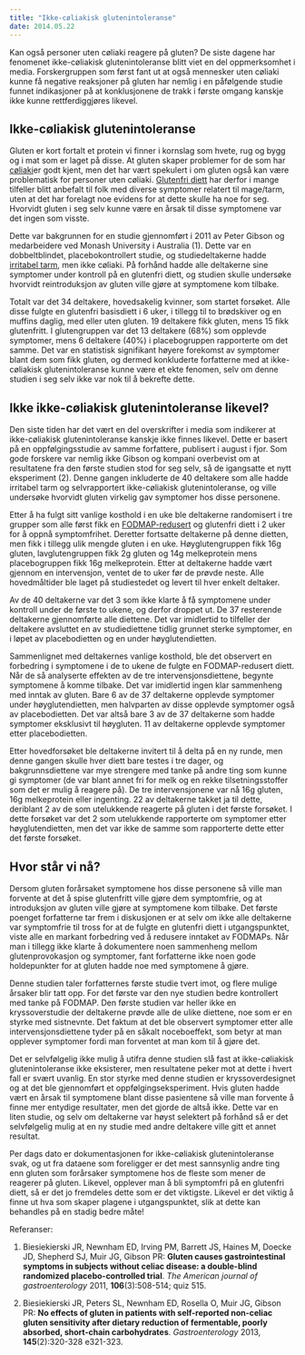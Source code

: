 ```yaml
---
title: "Ikke-cøliakisk glutenintoleranse"
date: 2014.05.22
---
```


Kan også personer uten cøliaki reagere på gluten? De siste dagene har fenomenet ikke-cøliakisk glutenintoleranse blitt viet en del oppmerksomhet i media. Forskergruppen som først fant ut at også mennesker uten cøliaki kunne få negative reaksjoner på gluten har nemlig i en påfølgende studie funnet indikasjoner på at konklusjonene de trakk i første omgang kanskje ikke kunne rettferdiggjøres likevel. 

## Ikke-cøliakisk glutenintoleranse

Gluten er kort fortalt et protein vi finner i kornslag som hvete, rug og bygg og i mat som er laget på disse. At gluten skaper problemer for de som har [cøliaki](coliaki.qmd "Cøliaki")er godt kjent, men det har vært spekulert i om gluten også kan være problematisk for personer uten cøliaki. [Glutenfri diett](kosthold-institusjoner/glutenfritt.qmd "Glutenfri kost") har derfor i mange tilfeller blitt anbefalt til folk med diverse symptomer relatert til mage/tarm, uten at det har forelagt noe evidens for at dette skulle ha noe for seg. Hvorvidt gluten i seg selv kunne være en årsak til disse symptomene var det ingen som visste.

Dette var bakgrunnen for en studie gjennomført i 2011 av Peter Gibson og medarbeidere ved Monash University i Australia (1). Dette var en dobbeltblindet, placebokontrollert studie, og studiedeltakerne hadde [irritabel tarm](irritabel-tarm-behandling.qmd "Irritabel tarm – hvordan behandles det?"), men ikke cøliaki. På forhånd hadde alle deltakerne sine symptomer under kontroll på en glutenfri diett, og studien skulle undersøke hvorvidt reintroduksjon av gluten ville gjøre at symptomene kom tilbake.

Totalt var det 34 deltakere, hovedsakelig kvinner, som startet forsøket. Alle disse fulgte en glutenfri basisdiett i 6 uker, i tillegg til to brødskiver og en muffins daglig, med eller uten gluten. 19 deltakere fikk gluten, mens 15 fikk glutenfritt. I glutengruppen var det 13 deltakere (68%) som opplevde symptomer, mens 6 deltakere (40%) i placebogruppen rapporterte om det samme. Det var en statistisk signifikant høyere forekomst av symptomer blant dem som fikk gluten, og dermed konkluderte forfatterne med at ikke-cøliakisk glutenintoleranse kunne være et ekte fenomen, selv om denne studien i seg selv ikke var nok til å bekrefte dette.

## Ikke ikke-cøliakisk glutenintoleranse likevel?

Den siste tiden har det vært en del overskrifter i media som indikerer at ikke-cøliakisk glutenintoleranse kanskje ikke finnes likevel. Dette er basert på en oppfølgingsstudie av samme forfattere, publisert i august i fjor. Som gode forskere var nemlig ikke Gibson og kompani overbevist om at resultatene fra den første studien stod for seg selv, så de igangsatte et nytt eksperiment (2). Denne gangen inkluderte de 40 deltakere som alle hadde irritabel tarm og selvrapportert ikke-cøliakisk glutenintoleranse, og ville undersøke hvorvidt gluten virkelig gav symptomer hos disse personene.

Etter å ha fulgt sitt vanlige kosthold i en uke ble deltakerne randomisert i tre grupper som alle først fikk en [FODMAP-redusert](irritabel-tarm.qmd "Irritabel tarm og hva du kan gjøre med det!") og glutenfri diett i 2 uker for å oppnå symptomfrihet. Deretter fortsatte deltakerne på denne dietten, men fikk i tillegg ulik mengde gluten i en uke. Høyglutengruppen fikk 16g gluten, lavglutengruppen fikk 2g gluten og 14g melkeprotein mens placebogruppen fikk 16g melkeprotein. Etter at deltakerne hadde vært gjennom en intervensjon, ventet de to uker før de prøvde neste. Alle hovedmåltider ble laget på studiestedet og levert til hver enkelt deltaker.

Av de 40 deltakerne var det 3 som ikke klarte å få symptomene under kontroll under de første to ukene, og derfor droppet ut. De 37 resterende deltakerne gjennomførte alle diettene. Det var imidlertid to tilfeller der deltakere avsluttet en av studiediettene tidlig grunnet sterke symptomer, en i løpet av placebodietten og en under høyglutendietten.

Sammenlignet med deltakernes vanlige kosthold, ble det observert en forbedring i symptomene i de to ukene de fulgte en FODMAP-redusert diett. Når de så analyserte effekten av de tre intervensjonsdiettene, begynte symptomene å komme tilbake. Det var imidlertid ingen klar sammenheng med inntak av gluten. Bare 6 av de 37 deltakerne opplevde symptomer under høyglutendietten, men halvparten av disse opplevde symptomer også av placebodietten. Det var altså bare 3 av de 37 deltakerne som hadde symptomer eksklusivt til høygluten. 11 av deltakerne opplevde symptomer etter placebodietten.

Etter hovedforsøket ble deltakerne invitert til å delta på en ny runde, men denne gangen skulle hver diett bare testes i tre dager, og bakgrunnsdiettene var mye strengere med tanke på andre ting som kunne gi symptomer (de var blant annet fri for melk og en rekke tilsetningsstoffer som det er mulig å reagere på). De tre intervensjonene var nå 16g gluten, 16g melkeprotein eller ingenting. 22 av deltakerne takket ja til dette, deriblant 2 av de som utelukkende reagerte på gluten i det første forsøket. I dette forsøket var det 2 som utelukkende rapporterte om symptomer etter høyglutendietten, men det var ikke de samme som rapporterte dette etter det første forsøket.

## Hvor står vi nå?

Dersom gluten forårsaket symptomene hos disse personene så ville man forvente at det å spise glutenfritt ville gjøre dem symptomfrie, og at introduksjon av gluten ville gjøre at symptomene kom tilbake. Det første poenget forfatterne tar frem i diskusjonen er at selv om ikke alle deltakerne var symptomfrie til tross for at de fulgte en glutenfri diett i utgangspunktet, viste alle en markant forbedring ved å redusere inntaket av FODMAPs. Når man i tillegg ikke klarte å dokumentere noen sammenheng mellom glutenprovokasjon og symptomer, fant forfatterne ikke noen gode holdepunkter for at gluten hadde noe med symptomene å gjøre.

Denne studien taler forfatternes første studie tvert imot, og flere mulige årsaker blir tatt opp. For det første var den nye studien bedre kontrollert med tanke på FODMAP. Den første studien var heller ikke en kryssoverstudie der deltakerne prøvde alle de ulike diettene, noe som er en styrke med sistnevnte. Det faktum at det ble observert symptomer etter alle intervensjonsdiettene tyder på en såkalt noceboeffekt, som betyr at man opplever symptomer fordi man forventet at man kom til å gjøre det.

Det er selvfølgelig ikke mulig å utifra denne studien slå fast at ikke-cøliakisk glutenintoleranse ikke eksisterer, men resultatene peker mot at dette i hvert fall er svært uvanlig. En stor styrke med denne studien er kryssoverdesignet og at det ble gjennomført et oppfølgingseksperiment. Hvis gluten hadde vært en årsak til symptomene blant disse pasientene så ville man forvente å finne mer entydige resultater, men det gjorde de altså ikke. Dette var en liten studie, og selv om deltakerne var høyst selektert på forhånd så er det selvfølgelig mulig at en ny studie med andre deltakere ville gitt et annet resultat.

Per dags dato er dokumentasjonen for ikke-cøliakisk glutenintoleranse svak, og ut fra dataene som foreligger er det mest sannsynlig andre ting enn gluten som forårsaker symptomene hos de fleste som mener de reagerer på gluten. Likevel, opplever man å bli symptomfri på en glutenfri diett, så er det jo fremdeles dette som er det viktigste. Likevel er det viktig å finne ut hva som skaper plagene i utgangspunktet, slik at dette kan behandles på en stadig bedre måte!

Referanser:

1.  Biesiekierski JR, Newnham ED, Irving PM, Barrett JS, Haines M, Doecke JD, Shepherd SJ, Muir JG, Gibson PR: **Gluten causes gastrointestinal symptoms in subjects without celiac disease: a double-blind randomized placebo-controlled trial**. *The American journal of gastroenterology* 2011, **106**(3):508-514; quiz 515.

2.  Biesiekierski JR, Peters SL, Newnham ED, Rosella O, Muir JG, Gibson PR: **No effects of gluten in patients with self-reported non-celiac gluten sensitivity after dietary reduction of fermentable, poorly absorbed, short-chain carbohydrates**. *Gastroenterology* 2013, **145**(2):320-328 e321-323.
